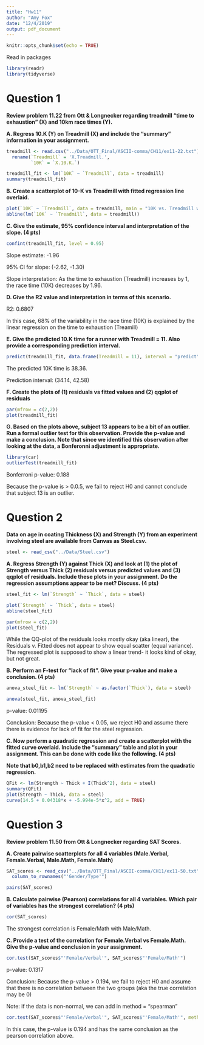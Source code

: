 ```yaml
---
title: "Hw11"
author: "Amy Fox"
date: "12/4/2019"
output: pdf_document
---
```


```r
knitr::opts_chunk$set(echo = TRUE)
```

Read in packages
```r
library(readr)
library(tidyverse)
```


# Question 1

**Review problem 11.22 from Ott & Longnecker regarding treadmill “time to exhaustion” (X) and 10km race times (Y).**

**A. Regress 10.K (Y) on Treadmill (X) and include the “summary” information in your assignment.**
```r
treadmill <- read.csv("../Data/OTT_Final/ASCII-comma/CH11/ex11-22.txt") %>%
  rename(`Treadmill` = 'X.Treadmill.',
         `10K` = `X.10.K.`)

treadmill_fit <- lm(`10K` ~ `Treadmill`, data = treadmill)
summary(treadmill_fit)
```

**B. Create a scatterplot of 10-K vs Treadmill with fitted regression line overlaid.**
```r
plot(`10K` ~ `Treadmill`, data = treadmill, main = "10K vs. Treadmill with regression line")
abline(lm(`10K` ~ `Treadmill`, data = treadmill))
```

**C. Give the estimate, 95% confidence interval and interpretation of the slope. (4 pts)**

```r
confint(treadmill_fit, level = 0.95)
```
Slope estimate: -1.96

95% CI for slope: (-2.62, -1.30)

Slope interpretation: As the time to exhaustion (Treadmill) increases by 1, the race time (10K) decreases by 1.96.

**D. Give the R2 value and interpretation in terms of this scenario.**

R2: 0.6807

In this case, 68% of the variability in the race time (10K) is explained by the linear regression on the time to exhaustion (Treamill)

**E. Give the predicted 10.K time for a runner with Treadmill = 11. Also provide a corresponding prediction interval.**
```r
predict(treadmill_fit, data.frame(Treadmill = 11), interval = "predict")
```
The predicted 10K time is 38.36.

Prediction interval: (34.14, 42.58)

**F. Create the plots of (1) residuals vs fitted values and (2) qqplot of residuals**
```r
par(mfrow = c(2,2))
plot(treadmill_fit)
```

**G. Based on the plots above, subject 13 appears to be a bit of an outlier. Run a formal outlier test for this observation. Provide the p-value and make a conclusion. Note that since we identified this observation after looking at the data, a Bonferonni adjustment is appropriate.**
```r
library(car)
outlierTest(treadmill_fit)
```
Bonferroni p-value: 0.188

Because the p-value is > 0.0.5, we fail to reject H0 and cannot conclude that subject 13 is an outlier.

# Question 2
**Data on age in coating Thickness (X) and Strength (Y) from an experiment involving steel are available from Canvas as Steel.csv.**
```r
steel <- read_csv("../Data/Steel.csv")
```

**A. Regress Strength (Y) against Thick (X) and look at (1) the plot of Strength versus Thick (2) residuals versus predicted values and (3) qqplot of residuals. Include these plots in your assignment. Do the regression assumptions appear to be met? Discuss. (4 pts)**
```r
steel_fit <- lm(`Strength` ~ `Thick`, data = steel)

plot(`Strength` ~ `Thick`, data = steel)
abline(steel_fit)

par(mfrow = c(2,2))
plot(steel_fit)

```
While the QQ-plot of the residuals looks mostly okay (aka linear), the Residuals v. Fitted does not appear to show equal scatter (equal variance). The regressed plot is supposed to show a linear trend- it looks kind of okay, but not great.


**B. Perform an F-test for “lack of fit”. Give your p-value and make a conclusion. (4 pts)**
```r
anova_steel_fit <- lm(`Strength` ~ as.factor(`Thick`), data = steel)

anova(steel_fit, anova_steel_fit)
```
p-value: 0.01195

Conclusion: Because the p-value < 0.05, we reject H0 and assume there there is evidence for lack of fit for the steel regression.


**C. Now perform a quadratic regression and create a scatterplot with the fitted curve overlaid. Include the “summary” table and plot in your assignment. This can be done with code like the following. (4 pts)**

**Note that b0,b1,b2 need to be replaced with estimates from the quadratic regression.**
```r
QFit <- lm(Strength ~ Thick + I(Thick^2), data = steel)
summary(QFit)
plot(Strength ~ Thick, data = steel)
curve(14.5 + 0.04318*x + -5.994e-5*x^2, add = TRUE)
```

# Question 3

**Review problem 11.50 from Ott & Longnecker regarding SAT Scores.** 

**A. Create pairwise scatterplots for all 4 variables (Male.Verbal, Female.Verbal, Male.Math, Female.Math)**
```r
SAT_scores <- read_csv("../Data/OTT_Final/ASCII-comma/CH11/ex11-50.txt") %>%
  column_to_rownames("'Gender/Type'")

pairs(SAT_scores)
```

**B. Calculate pairwise (Pearson) correlations for all 4 variables. Which pair of variables has the strongest correlation? (4 pts)**
```r
cor(SAT_scores)
```
The strongest correlation is Female/Math with Male/Math.

**C. Provide a test of the correlation for Female.Verbal vs Female.Math. Give the p-value and conclusion in your assignment.**
```r
cor.test(SAT_scores$"'Female/Verbal'", SAT_scores$"'Female/Math'")
```

p-value: 0.1317

Conclusion: Because the p-value > 0.194, we fail to reject H0 and assume that there is no correlation between the two groups (aka the true correlation may be 0)

Note: if the data is non-normal, we can add in method = "spearman"

```r
cor.test(SAT_scores$"'Female/Verbal'", SAT_scores$"'Female/Math'", method = "spearman")
```
In this case, the p-value is 0.194 and has the same conclusion as the pearson correlation above.
